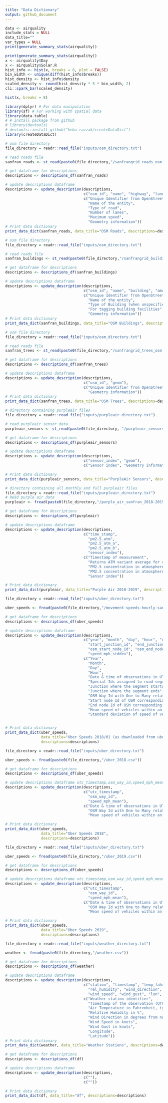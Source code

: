 ```yaml
---
title: "Data Dictionary"
output: github_document
---
```


```r
data <- airquality
include_stats = NULL
data_title=""
var_types = NULL
print(generate_summary_stats(airquality))

```
```r
print(generate_summary_stats(airquality))
x <- airquality$Day
x <- airquality$Solar.R
hist_info <- hist(x, breaks = 8, plot = FALSE)
bin_width <- unique(diff(hist_info$breaks))
hist_density <- hist_info$density
scaled_density <- round(hist_density * 5 * bin_width, 2)
cli::spark_bar(scaled_density)

hist(x, breaks = 8)
```

```r
library(dplyr) # For data manipulation
library(sf) # For working with spatial data
library(data.table)
# # install package from github
# library(devtools)
# devtools::install_github("heba-razzak/createDataDict")
library(createDataDict)
```

```r
# osm file directory
file_directory = readr::read_file("inputs/osm_directory.txt")

# read roads file
sanfran_roads <- st_read(paste0(file_directory,"/sanfrangrid_roads_osm.gpkg"), quiet = TRUE)

# get dataframe for descriptions
descriptions <- descriptions_df(sanfran_roads)

# update descriptions dataframe
descriptions <- update_description(descriptions,
                                   c("osm_id", "name", "highway", "lanes", "maxspeed", "geom"),
                                   c("Unique Identifier from OpenStreetMap",
                                     "Name of the entity",
                                     "Type of road",
                                     "Number of lanes",
                                     "Maximum speed",
                                     "Geometry information"))
# Print data dictionary
print_data_dict(sanfran_roads, data_title="OSM Roads", descriptions=descriptions)
```

```r
# osm file directory
file_directory = readr::read_file("inputs/osm_directory.txt")

# read roads file
sanfran_buildings <- st_read(paste0(file_directory,"/sanfrangrid_buildings_osm.gpkg"), quiet = TRUE)

# get dataframe for descriptions
descriptions <- descriptions_df(sanfran_buildings)

# update descriptions dataframe
descriptions <- update_description(descriptions,
                                   c("osm_id", "name", "building", "amenity", "geom"),
                                   c("Unique Identifier from OpenStreetMap",
                                     "Name of the entity",
                                     "Type of Building (when unspecified, building=yes)",
                                     "For tagging building facilities",
                                     "Geometry information"))
# Print data dictionary
print_data_dict(sanfran_buildings, data_title="OSM Buildings", descriptions=descriptions)
```

```r
# osm file directory
file_directory = readr::read_file("inputs/osm_directory.txt")

# read roads file
sanfran_trees <- st_read(paste0(file_directory,"/sanfrangrid_trees_osm.gpkg"), quiet = TRUE)

# get dataframe for descriptions
descriptions <- descriptions_df(sanfran_trees)

# update descriptions dataframe
descriptions <- update_description(descriptions,
                                   c("osm_id", "geom"),
                                   c("Unique Identifier from OpenStreetMap",
                                     "Geometry information"))
# Print data dictionary
print_data_dict(sanfran_trees, data_title="OSM Trees", descriptions=descriptions)
```

```r
# directory containing purpleair files
file_directory = readr::read_file("inputs/purpleair_directory.txt")

# read purpleair sensor data
purpleair_sensors <- st_read(paste0(file_directory, "/purpleair_sensors.gpkg"), quiet = TRUE)

# get dataframe for descriptions
descriptions <- descriptions_df(purpleair_sensors)

# update descriptions dataframe
descriptions <- update_description(descriptions,
                                   c("sensor_index", "geom"),
                                   c("Sensor index", "Geometry information"))

# Print data dictionary
print_data_dict(purpleair_sensors, data_title="PurpleAir Sensors", descriptions=descriptions)
```

```r
# directory containing all monthly and full purpleair files
file_directory = readr::read_file("inputs/purpleair_directory.txt")
# Read purple air data
purpleair <- fread(paste0(file_directory,"/purple_air_sanfran_2018-2019.csv"))

# get dataframe for descriptions
descriptions <- descriptions_df(purpleair)

# update descriptions dataframe
descriptions <- update_description(descriptions,
                                   c("time_stamp",
                                     "pm2.5_atm",
                                     "pm2.5_atm_a",
                                     "pm2.5_atm_b",
                                     "sensor_index"),
                                   c("Timestamp of measurement",
                                     "Returns ATM variant average for channel A and B but excluding downgraded channels. Estimated mass concentration PM2.5 (ug/m3). PM2.5 are fine particulates with a diameter of fewer than 2.5 microns.",
                                     "PM2.5 concentration in atmosphere (ug/m^3) - channel A",
                                     "PM2.5 concentration in atmosphere (ug/m^3) - channel B",
                                     "Sensor index"))

# Print data dictionary
print_data_dict(purpleair, data_title="Purple Air 2018-2019", descriptions=descriptions)
```

```r
file_directory = readr::read_file("inputs/uber_directory.txt")

uber_speeds <- fread(paste0(file_directory,"/movement-speeds-hourly-san-francisco-2018-1.csv"))

# get dataframe for descriptions
descriptions <- descriptions_df(uber_speeds)

# update descriptions dataframe
descriptions <- update_description(descriptions,
                                   c("year", "month", "day", "hour", "utc_timestamp", "segment_id",
                                     "start_junction_id", "end_junction_id", "osm_way_id",
                                     "osm_start_node_id", "osm_end_node_id", "speed_mph_mean",
                                     "speed_mph_stddev"),
                                   c("Year",
                                     "Month",
                                     "Day",
                                     "Hour",
                                     "Date & time of observations in UTC format",
                                     "Special Ids assigned to road segments by Uber",
                                     "Junction where the segment starts i.e., a roundabout",
                                     "Junction where the segment ends",
                                     "OSM Way Id with One to Many relationship with segment_id",
                                     "Start node Id of OSM corresponding to start_junction_id",
                                     "End node Id of OSM corresponding to end_junction_id",
                                     "Mean speed of vehicles within an hour",
                                     "Standard deviation of speed of vehicles in an hour"))


# Print data dictionary
print_data_dict(uber_speeds, 
                data_title="Uber Speeds 2018/01 (as downloaded from uber)", 
                descriptions=descriptions)
```

```r
file_directory = readr::read_file("inputs/uber_directory.txt")

uber_speeds <- fread(paste0(file_directory,"/uber_2018.csv"))

# get dataframe for descriptions
descriptions <- descriptions_df(uber_speeds)

# update descriptions dataframe utc_timestamp,osm_way_id,speed_mph_mean
descriptions <- update_description(descriptions,
                                   c("utc_timestamp", 
                                     "osm_way_id", 
                                     "speed_mph_mean"),
                                   c("Date & time of observations in UTC format",
                                     "OSM Way Id with One to Many relationship with segment_id",
                                     "Mean speed of vehicles within an hour"))

# Print data dictionary
print_data_dict(uber_speeds, 
                data_title="Uber Speeds 2018", 
                descriptions=descriptions)
```

```r
file_directory = readr::read_file("inputs/uber_directory.txt")

uber_speeds <- fread(paste0(file_directory,"/uber_2019.csv"))

# get dataframe for descriptions
descriptions <- descriptions_df(uber_speeds)

# update descriptions dataframe utc_timestamp,osm_way_id,speed_mph_mean
descriptions <- update_description(descriptions,
                                   c("utc_timestamp", 
                                     "osm_way_id", 
                                     "speed_mph_mean"),
                                   c("Date & time of observations in UTC format",
                                     "OSM Way Id with One to Many relationship with segment_id",
                                     "Mean speed of vehicles within an hour"))

# Print data dictionary
print_data_dict(uber_speeds, 
                data_title="Uber Speeds 2019", 
                descriptions=descriptions)
```

```r
file_directory = readr::read_file("inputs/weather_directory.txt")

weather <- fread(paste0(file_directory,"/weather.csv"))

# get dataframe for descriptions
descriptions <- descriptions_df(weather)

# update descriptions dataframe
descriptions <- update_description(descriptions,
                                   c("station", "timestamp", "temp_fahrenheit",
                                     "rel_humidity", "wind_direction",
                                     "wind_speed", "wind_gust", "lon", "lat"),
                                   c("Weather station identifier",
                                     "Timestamp of the observation (UTC)",
                                     "Air Temperature in Fahrenheit, typically @ 2 meters",
                                     "Relative Humidity in %",
                                     "Wind Direction in degrees from north",
                                     "Wind Speed in knots",
                                     "Wind Gust in knots",
                                     "Longitude",
                                     "Latitude"))
# Print data dictionary
print_data_dict(weather, data_title="Weather Stations", descriptions=descriptions)
```

```r
# get dataframe for descriptions
descriptions <- descriptions_df(df)

# update descriptions dataframe
descriptions <- update_description(descriptions,
                                   c(""),
                                   c(""))

# Print data dictionary
print_data_dict(df, data_title="df", descriptions=descriptions)
```
